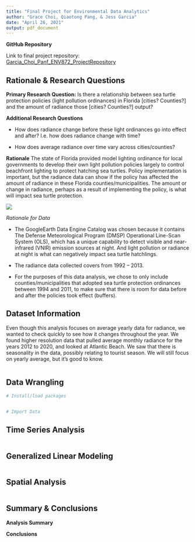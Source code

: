```yaml
---
title: "Final Project for Environmental Data Analytics"
author: "Grace Choi, Qiaotong Pang, & Jess Garcia"
date: "April 26, 2021"
output: pdf_document
---
```

**GitHub Repository**

Link to final project repository: [Garcia_Choi_Panf_ENV872_ProjectRepository](https://github.com/jmg144/Garcia_Choi_Pang_ENV872_ProjectRepository)


## Rationale & Research Questions
**Primary Research Question:** Is there a relationship between sea turtle protection policies (light pollution ordinances) in Florida [cities? Counties?] and the amount of radiance those [cities? Counties?] output? 

**Additional Research Questions**

* How does radiance change before these light ordinances go into effect and after? I.e. how does radiance change with time?

* How does average radiance over time vary across cities/counties? 



**Rationale**
The state of Florida provided model lighting ordinance for local governments to develop their own light pollution policies largely to control beachfront lighting to protect hatching sea turtles. Policy implementation is important, but the radiance data can show if the policy has affected the amount of radiance in these Florida counties/municipalities. The amount or change in radiance, perhaps as a result of implementing the policy, is what will impact sea turtle protection. 

![](./seaturtle-lightordmap.png)

*Rationale for Data*  

* The GoogleEarth Data Engine Catalog was chosen because it contains The Defense Meteorological Program (DMSP) Operational Line-Scan System (OLS), which has a unique capability to detect visible and near-infrared (VNIR) emission sources at night. And light pollution or radiance at night is what can negatively impact sea turtle hatchlings.

* The radiance data collected covers from 1992 – 2013.

* For the purposes of this data analysis, we chose to only include counties/municipalities that adopted sea turtle protection ordinances between 1994 and 2011, to make sure that there is room for data before and after the policies took effect (buffers).

 
## Dataset Information

Even though this analysis focuses on average yearly data for radiance, we wanted to check quickly to see how it changes throughout the year. We found higher resolution data that pulled average monthly radiance for the years 2012 to 2020, and looked at Atlantic Beach. We saw that there is seasonality in the data, possibly relating to tourist season. We will still focus on yearly average, but it's good to know.
```r

```


## Data Wrangling



```r
# Install/load packages


# Import Data


```
## Time Series Analysis

```r

```


## Generalized Linear Modeling

```r

```


## Spatial Analysis

```r

```

## Summary & Conclusions
**Analysis Summary**

**Conclusions**


